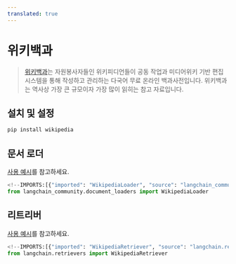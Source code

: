 ```yaml
---
translated: true
---
```


# 위키백과

>[위키백과](https://wikipedia.org/)는 자원봉사자들인 위키피디언들이 공동 작업과 미디어위키 기반 편집 시스템을 통해 작성하고 관리하는 다국어 무료 온라인 백과사전입니다. 위키백과는 역사상 가장 큰 규모이자 가장 많이 읽히는 참고 자료입니다.

## 설치 및 설정

```bash
pip install wikipedia
```

## 문서 로더

[사용 예시](/docs/integrations/document_loaders/wikipedia)를 참고하세요.

```python
<!--IMPORTS:[{"imported": "WikipediaLoader", "source": "langchain_community.document_loaders", "docs": "https://api.python.langchain.com/en/latest/document_loaders/langchain_community.document_loaders.wikipedia.WikipediaLoader.html", "title": "Wikipedia"}]-->
from langchain_community.document_loaders import WikipediaLoader
```

## 리트리버

[사용 예시](/docs/integrations/retrievers/wikipedia)를 참고하세요.

```python
<!--IMPORTS:[{"imported": "WikipediaRetriever", "source": "langchain.retrievers", "docs": "https://api.python.langchain.com/en/latest/retrievers/langchain_community.retrievers.wikipedia.WikipediaRetriever.html", "title": "Wikipedia"}]-->
from langchain.retrievers import WikipediaRetriever
```
